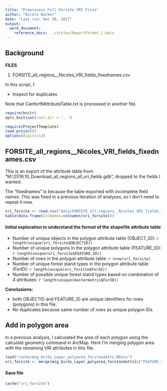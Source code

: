 ```yaml
---
title: "Preprocess Full Forsite VRI Files"
author: "Nicole Barker"
date: "Last run: Dec 20, 2017"
output: 
  word_document:
    reference_docx: ../styles/ReportFormat_1.docx
---
```


## Background

**FILES**

1. FORSITE_all_regions__Nicoles_VRI_fields_fixednames.csv

In this script, I: 

* Inspect for duplicates

Note that CanfortflAttributeTable.txt is processed in another file. 


``` r
require(knitr)
opts_knit$set(root.dir = '..')
```

``` r
require(ProjectTemplate)
load.project()
options(digits=12)
```


## FORSITE_all_regions__Nicoles_VRI_fields_fixednames.csv

This is an export of the attribute table from "M:\DataStuff\SpatialData\VegetationResourceInventory\2016.10_Download\FORSITE_all_regions_all_vri_fields.gdb", dropped to the fields I wanted. 

The "fixednames" is because the table exported with incomplete field names. This was fixed in a previous iteration of analyses, so I don't need to repeat it now. 

``` r
vri_forsite <- read.csv("data/FORSITE_all_regions__Nicoles_VRI_fields_fixednames.csv", header=T)
kable(data.frame(ColNames=colnames(vri_forsite)))
```

#### Initial exploration to understand the format of the shapefile attribute table

* Number of unique objects in the polygon attribute table (OBJECT_ID): `r length(unique(vri_forsite$OBJECTID))`
* Number of unique polygons in the polygon attribute table (FEATURE_ID): `r length(unique(vri_forsite$FEATURE_ID))`
* Number of rows in the polygon attribute table: `r nrow(vri_forsite)`
* Number of unique forest stand types in the polygon attribute table (ForID): `r length(unique(vri_forsite$ForID))` 
* Number of possible unique forest stand types based on combination of 4 attributes: `r length(unique(mastermatrix$ForID))`

**Conclusions:** 

* both OBJECTID and FEATURE_ID are unique identifiers for rows (polygons) in this file.
* No duplicates because same number of rows as unique polygon IDs. 

## Add in polygon area

In a previous analysis, I calculated the area of each polygon using the calculate geometry command in ArcMap. 
Here I'm merging polygon area with the remaining VRI attributes in this file. 

``` r
load("cache/mig_birds_Layer_polyarea_forstandatts.RData")
vri_forsite <- merge(mig_birds_Layer_polyarea_forstandatts[c("FEATURE_ID", "polygon_area_cal")], vri_forsite, by="FEATURE_ID", all=T)
```

#### Save file

``` r
cache("vri_forsite")
```
